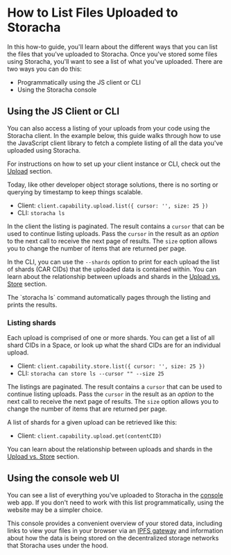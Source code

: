 
# How to List Files Uploaded to Storacha

In this how-to guide, you'll learn about the different ways that you can list the files that you've uploaded to Storacha. Once you've stored some files using Storacha, you'll want to see a list of what you've uploaded. There are two ways you can do this:

- Programmatically using the JS client or CLI
- Using the Storacha console

## Using the JS Client or CLI

You can also access a listing of your uploads from your code using the Storacha client. In the example below, this guide walks through how to use the JavaScript client library to fetch a complete listing of all the data you've uploaded using Storacha.

For instructions on how to set up your client instance or CLI, check out the [Upload](/how-to/upload/) section.

Today, like other developer object storage solutions, there is no sorting or querying by timestamp to keep things scalable.

- Client: `client.capability.upload.list({ cursor: '', size: 25 })`
- CLI: `storacha ls`

In the client the listing is paginated. The result contains a `cursor` that can be used to continue listing uploads. Pass the `cursor` in the result as an _option_ to the next call to receive the next page of results. The `size` option allows you to change the number of items that are returned per page.

In the CLI, you can use the `--shards` option to print for each upload the list of shards (CAR CIDs) that the uploaded data is contained within. You can learn about the relationship between uploads and shards in the [Upload vs. Store](/concepts/upload-vs-store/) section.

<Callout type="info">
  The `storacha ls` command automatically pages through the listing and prints the results.
</Callout>

### Listing shards

Each upload is comprised of one or more shards. You can get a list of all shard CIDs in a Space, or look up what the shard CIDs are for an individual upload.

- Client: `client.capability.store.list({ cursor: '', size: 25 })`
- CLI: `storacha can store ls --cursor "" --size 25`

The listings are paginated. The result contains a `cursor` that can be used to continue listing uploads. Pass the `cursor` in the result as an _option_ to the next call to receive the next page of results. The `size` option allows you to change the number of items that are returned per page.

A list of shards for a given upload can be retrieved like this:

- Client: `client.capability.upload.get(contentCID)`

You can learn about the relationship between uploads and shards in the [Upload vs. Store](/concepts/upload-vs-store/) section.

## Using the console web UI

You can see a list of everything you've uploaded to Storacha in the [console](https://console.storacha.network) web app. If you don't need to work with this list programmatically, using the website may be a simpler choice.

This console provides a convenient overview of your stored data, including links to view your files in your browser via an [IPFS gateway](https://docs.ipfs.io/concepts/ipfs-gateway/) and information about how the data is being stored on the decentralized storage networks that Storacha uses under the hood.
